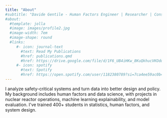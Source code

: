 ```yaml
---
title: "About"
#subtitle: "Davide Gentile - Human Factors Engineer | Researcher | Consultant"
#about:
  #template: jolla
  #image: images/profile2.jpg
  #image-width: 7em
  #image-shape: round
  #links:
     #- icon: journal-text
       #text: Read My Publications
       #href: publications.qmd
       #href: https://drive.google.com/file/d/1F6_UB4iHKw_8KuQkhucVKOdoi_U4X7JW/view?usp=sharing
     #- icon: spotify
       #text: Spotify
       #href: https://open.spotify.com/user/1182380789?si=7ca4ee59ac0b4619
---
```


I analyze safety-critical systems and turn data into better design and policy. My background includes human factors and data science, with projects in nuclear reactor operations, machine learning explainability, and model evaluation. I\'ve trained 400+ students in statistics, human factors, and system design.

